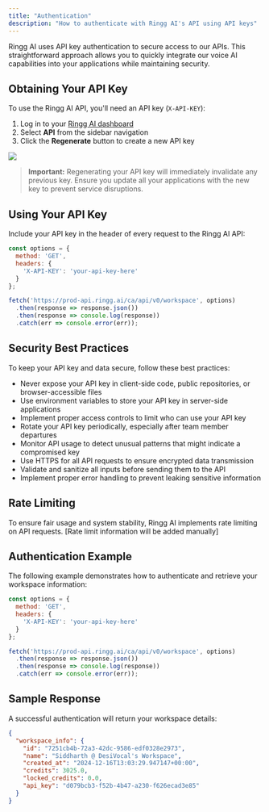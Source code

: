 ```yaml
---
title: "Authentication"
description: "How to authenticate with Ringg AI's API using API keys"
---
```


Ringg AI uses API key authentication to secure access to our APIs. This straightforward approach allows you to quickly integrate our voice AI capabilities into your applications while maintaining security.

## Obtaining Your API Key

To use the Ringg AI API, you'll need an API key (`X-API-KEY`):

1. Log in to your [Ringg AI dashboard](https://www.ringg.ai/dashboard/api)
2. Select **API** from the sidebar navigation
3. Click the **Regenerate** button to create a new API key

<Frame caption="X-API-KEY">
    <img src="/images/api_key.png" />
</Frame>

> **Important:** Regenerating your API key will immediately invalidate any previous key. Ensure you update all your applications with the new key to prevent service disruptions.

## Using Your API Key

Include your API key in the header of every request to the Ringg AI API:

```javascript
const options = {
  method: 'GET',
  headers: {
    'X-API-KEY': 'your-api-key-here'
  }
};

fetch('https://prod-api.ringg.ai/ca/api/v0/workspace', options)
  .then(response => response.json())
  .then(response => console.log(response))
  .catch(err => console.error(err));
```
## Security Best Practices

To keep your API key and data secure, follow these best practices:

- Never expose your API key in client-side code, public repositories, or browser-accessible files
- Use environment variables to store your API key in server-side applications
- Implement proper access controls to limit who can use your API key
- Rotate your API key periodically, especially after team member departures
- Monitor API usage to detect unusual patterns that might indicate a compromised key
- Use HTTPS for all API requests to ensure encrypted data transmission
- Validate and sanitize all inputs before sending them to the API
- Implement proper error handling to prevent leaking sensitive information

## Rate Limiting

To ensure fair usage and system stability, Ringg AI implements rate limiting on API requests.
[Rate limit information will be added manually]

## Authentication Example

The following example demonstrates how to authenticate and retrieve your workspace information:

```javascript
const options = {
  method: 'GET',
  headers: {
    'X-API-KEY': 'your-api-key-here'
  }
};

fetch('https://prod-api.ringg.ai/ca/api/v0/workspace', options)
  .then(response => response.json())
  .then(response => console.log(response))
  .catch(err => console.error(err));
```

## Sample Response

A successful authentication will return your workspace details:

```json
{
  "workspace_info": {
    "id": "7251cb4b-72a3-42dc-9586-edf0328e2973",
    "name": "Siddharth @ DesiVocal's Workspace",
    "created_at": "2024-12-16T13:03:29.947147+00:00",
    "credits": 3025.0,
    "locked_credits": 0.0,
    "api_key": "d079bcb3-f52b-4b47-a230-f626ecad3e85"
  }
}